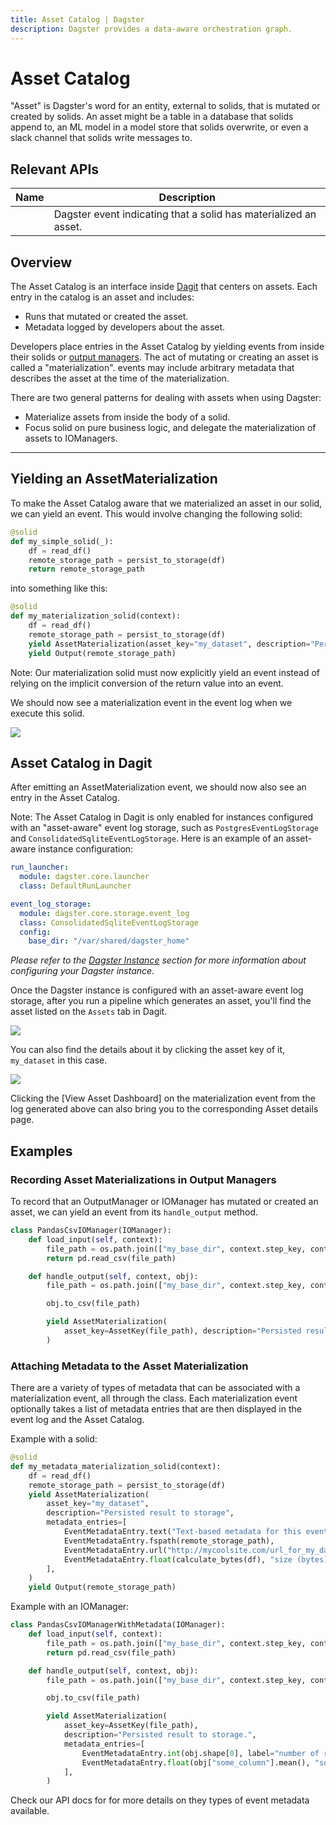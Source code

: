 ```yaml
---
title: Asset Catalog | Dagster
description: Dagster provides a data-aware orchestration graph.
---
```


# Asset Catalog

"Asset" is Dagster's word for an entity, external to solids, that is mutated or created by solids.
An asset might be a table in a database that solids append to, an ML model in a model store that
solids overwrite, or even a slack channel that solids write messages to.

## Relevant APIs

| Name                                                        | Description                                                      |
| ----------------------------------------------------------- | ---------------------------------------------------------------- |
| <PyObject module="dagster" object="AssetMaterialization" /> | Dagster event indicating that a solid has materialized an asset. |

## Overview

The Asset Catalog is an interface inside [Dagit](/concepts/dagit) that centers on assets. Each entry
in the catalog is an asset and includes:

- Runs that mutated or created the asset.
- Metadata logged by developers about the asset.

Developers place entries in the Asset Catalog by yielding <PyObject module="dagster" object="AssetMaterialization" />
events from inside their solids or [output managers](/concepts/io-management/io-managers). The act
of mutating or creating an asset is called a "materialization". <PyObject module="dagster" object="AssetMaterialization" />
events may include arbitrary metadata that describes the asset at the time of the materialization.

There are two general patterns for dealing with assets when using Dagster:

- Materialize assets from inside the body of a solid.
- Focus solid on pure business logic, and delegate the materialization of assets to IOManagers.

---

## Yielding an AssetMaterialization

To make the Asset Catalog aware that we materialized an asset in our solid, we can yield an <PyObject module="dagster" object="AssetMaterialization" /> event.
This would involve changing the following solid:

```python file=/concepts/assets/materialization_solids.py startafter=start_materialization_solids_marker_0 endbefore=end_materialization_solids_marker_0
@solid
def my_simple_solid(_):
    df = read_df()
    remote_storage_path = persist_to_storage(df)
    return remote_storage_path
```

into something like this:

```python file=/concepts/assets/materialization_solids.py startafter=start_materialization_solids_marker_1 endbefore=end_materialization_solids_marker_1
@solid
def my_materialization_solid(context):
    df = read_df()
    remote_storage_path = persist_to_storage(df)
    yield AssetMaterialization(asset_key="my_dataset", description="Persisted result to storage")
    yield Output(remote_storage_path)
```

Note: Our materialization solid must now explicitly yield an <PyObject module="dagster" object="Output" />
event instead of relying on the implicit conversion of the return value into an <PyObject module="dagster" object="Output" />
event.

We should now see a materialization event in the event log when we execute this solid.

<!-- This was generated with:
    * `dagit -f materialization_solids.py -p 3333` inside docs_snippets/concepts/assets yuhan/docs-asset/ directory
-->

<img src="/images/concepts/assets/asset-materialization.png" />

## Asset Catalog in Dagit

After emitting an AssetMaterialization event, we should now also see an entry in the Asset Catalog.

Note: The Asset Catalog in Dagit is only enabled for instances configured with an "asset-aware"
event log storage, such as `PostgresEventLogStorage` and `ConsolidatedSqliteEventLogStorage`. Here
is an example of an asset-aware instance configuration:

```yaml file=/concepts/assets/dagster.yaml
run_launcher:
  module: dagster.core.launcher
  class: DefaultRunLauncher

event_log_storage:
  module: dagster.core.storage.event_log
  class: ConsolidatedSqliteEventLogStorage
  config:
    base_dir: "/var/shared/dagster_home"
```

_Please refer to the [Dagster Instance](/deployment/dagster-instance) section for more information_
_about configuring your Dagster instance._

Once the Dagster instance is configured with an asset-aware event log storage, after you run a
pipeline which generates an asset, you'll find the asset listed on the `Assets` tab in Dagit.

<img src="/images/concepts/assets/asset-page.png" />

You can also find the details about it by clicking the asset key of it, `my_dataset` in this case.

<img src="/images/concepts/assets/asset-details.png" />

Clicking the \[View Asset Dashboard] on the materialization event from the log generated above can
also bring you to the corresponding Asset details page.

## Examples

### Recording Asset Materializations in Output Managers

To record that an OutputManager or IOManager has mutated or created an asset, we can yield an <PyObject module="dagster" object="AssetMaterialization" /> event from its `handle_output` method.

```python file=/concepts/assets/materialization_io_managers.py startafter=start_marker_0 endbefore=end_marker_0
class PandasCsvIOManager(IOManager):
    def load_input(self, context):
        file_path = os.path.join(["my_base_dir", context.step_key, context.output_name])
        return pd.read_csv(file_path)

    def handle_output(self, context, obj):
        file_path = os.path.join(["my_base_dir", context.step_key, context.output_name])

        obj.to_csv(file_path)

        yield AssetMaterialization(
            asset_key=AssetKey(file_path), description="Persisted result to storage."
        )
```

### Attaching Metadata to the Asset Materialization

There are a variety of types of metadata that can be associated with a materialization event, all
through the <PyObject module="dagster" object="EventMetadataEntry" /> class. Each materialization
event optionally takes a list of metadata entries that are then displayed in the event log and the
Asset Catalog.

Example with a solid:

```python file=concepts/assets/materialization_solids.py startafter=start_materialization_solids_marker_2 endbefore=end_materialization_solids_marker_2
@solid
def my_metadata_materialization_solid(context):
    df = read_df()
    remote_storage_path = persist_to_storage(df)
    yield AssetMaterialization(
        asset_key="my_dataset",
        description="Persisted result to storage",
        metadata_entries=[
            EventMetadataEntry.text("Text-based metadata for this event", label="text_metadata"),
            EventMetadataEntry.fspath(remote_storage_path),
            EventMetadataEntry.url("http://mycoolsite.com/url_for_my_data", label="dashboard_url"),
            EventMetadataEntry.float(calculate_bytes(df), "size (bytes)"),
        ],
    )
    yield Output(remote_storage_path)
```

Example with an IOManager:

```python file=concepts/assets/materialization_io_managers.py startafter=start_marker_1 endbefore=end_marker_1
class PandasCsvIOManagerWithMetadata(IOManager):
    def load_input(self, context):
        file_path = os.path.join(["my_base_dir", context.step_key, context.output_name])
        return pd.read_csv(file_path)

    def handle_output(self, context, obj):
        file_path = os.path.join(["my_base_dir", context.step_key, context.output_name])

        obj.to_csv(file_path)

        yield AssetMaterialization(
            asset_key=AssetKey(file_path),
            description="Persisted result to storage.",
            metadata_entries=[
                EventMetadataEntry.int(obj.shape[0], label="number of rows"),
                EventMetadataEntry.float(obj["some_column"].mean(), "some_column mean"),
            ],
        )
```

Check our API docs for <PyObject module="dagster" object="EventMetadataEntry" /> for more details
on they types of event metadata available.
